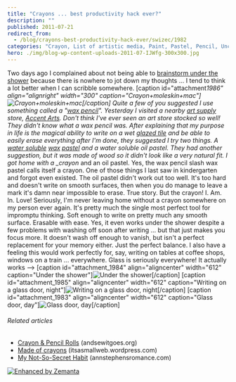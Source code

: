```yaml
---
title: "Crayons ... best productivity hack ever?"
description: ""
published: 2011-07-21
redirect_from:
  - /blog/crayons-best-productivity-hack-ever/swizec/1982
categories: "Crayon, List of artistic media, Paint, Pastel, Pencil, Uncategorized, Visual Arts, Wax"
hero: ./img/blog-wp-content-uploads-2011-07-IJWfg-300x300.jpg
---
```


Two days ago I complained about not being able to [brainstorm under the shower](http://swizec.com/blog/i-learned-two-things-today/swizec/1956 "I learned two things today") because there is nowhere to jot down my thoughts ... I tend to think a lot better when I can scribble somewhere. \[caption id="attachment*1986" align="alignright" width="300" caption="Crayon+moleskin+mac"]![](./img/blog-wp-content-uploads-2011-07-IJWfg-300x300.jpg "Crayon+moleskin+mac")\[/caption] Quite a few of you suggested I use something called a "[wax pencil](http://en.wikipedia.org/wiki/Grease_pencil "Grease pencil")". Yesterday I visited a nearby [art supply](http://en.wikipedia.org/wiki/List_of_artistic_media "List of artistic media") store, [Accent Arts](http://maps.google.com/maps/place?q=Accent+Arts,+South+California+Avenue,+Palo+Alto,+CA&hl=en&cid=5872990577141797841). Don't think I've ever seen an art store stocked so well! They didn't know what a wax pencil was. After explaining that my purpose in life is the magical ability to write on a wet [glazed tile](http://en.wikipedia.org/wiki/Glazed_tile "Glazed tile") and be able to easily erase everything after I'm done, they suggested I try two things. A [water soluble](http://en.wikipedia.org/wiki/Solubility "Solubility") [wax](http://en.wikipedia.org/wiki/Wax "Wax") [pastel](http://en.wikipedia.org/wiki/Pastel "Pastel") and a water soluble oil pastel. They had another suggestion, but it was made of wood so it didn't look like a very natural fit. I got home with a \_crayon* and an oil pastel. Yes, the wax pencil slash wax pastel calls itself a crayon. One of those things I last saw in kindergarten and forgot even existed. The oil pastel didn't work out too well. It's too hard and doesn't write on smooth surfaces, then when you do manage to leave a mark it's damn near impossible to erase. True story. But the crayon! I. Am. In. Love! Seriously, I'm never leaving home without a crayon somewhere on my person ever again. It's pretty much the single most perfect tool for impromptu thinking. Soft enough to write on pretty much any smooth surface. Erasable with ease. Yes, it even works under the shower despite a few problems with washing off soon after writing ... but that just makes you focus more. It doesn't wash off enough to vanish, but isn't a perfect replacement for your memory either. Just the perfect balance. I also have a feeling this would work perfectly for, say, writing on tables at coffee shops, windows on a train ... everywhere. Glass is seriously everywhere! It actually works --> \[caption id="attachment_1984" align="aligncenter" width="612" caption="Under the shower"]![](./img/blog-wp-content-uploads-2011-07-11f3ebb3ac804d4182fc72487e333a56_7.jpg "Under the shower")\[/caption] \[caption id="attachment_1985" align="aligncenter" width="612" caption="Writing on a glass door, night"]![](./img/blog-wp-content-uploads-2011-07-16c0f3efb66f42f8972bdecd18a37c07_7.jpg "Writing on a glass door, night")\[/caption] \[caption id="attachment_1983" align="aligncenter" width="612" caption="Glass door, day"]![](./img/blog-wp-content-uploads-2011-07-009d0c8621ad402fb7a5c1ea3efc429d_7.jpg "Glass door, day")\[/caption]

###### Related articles

- [Crayon & Pencil Rolls](http://andsewitgoes.org/2011/06/29/crayon-pencil-rolls/) (andsewitgoes.org)
- [Made of crayons](http://itsasmallweb.wordpress.com/2011/06/20/made-of-crayons/) (itsasmallweb.wordpress.com)
- [My Not-So-Secret Habit](http://annstephensromance.com/2011/07/19/my-not-so-secret-habit/) (annstephensromance.com)

[![Enhanced by Zemanta](http://img.zemanta.com/zemified_e.png?x-id=5cd4c539-e71b-484d-b088-58ecb0a46622)](http://www.zemanta.com/ "Enhanced by Zemanta")
